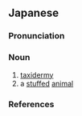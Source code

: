 ==Japanese==
{{wikipedia|lang=ja}}
{{ja-kanjitab|はく|せい|yomi=o}}

===Pronunciation===
{{ja-pron|はくせい|y=ko|acc=0|dev=2|acc_ref=NHK,DJR,SMK5}}

===Noun===
{{ja-noun|はくせい|kyu=剝製}}

# [[taxidermy]]
# a [[stuff]]ed [[animal]]

===References===
<references/>